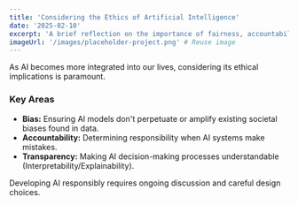 ```yaml
---
title: 'Considering the Ethics of Artificial Intelligence'
date: '2025-02-10'
excerpt: 'A brief reflection on the importance of fairness, accountability, and transparency in AI systems.'
imageUrl: '/images/placeholder-project.png' # Reuse image
---
```


As AI becomes more integrated into our lives, considering its ethical implications is paramount.

### Key Areas

*   **Bias:** Ensuring AI models don't perpetuate or amplify existing societal biases found in data.
*   **Accountability:** Determining responsibility when AI systems make mistakes.
*   **Transparency:** Making AI decision-making processes understandable (Interpretability/Explainability).

Developing AI responsibly requires ongoing discussion and careful design choices.